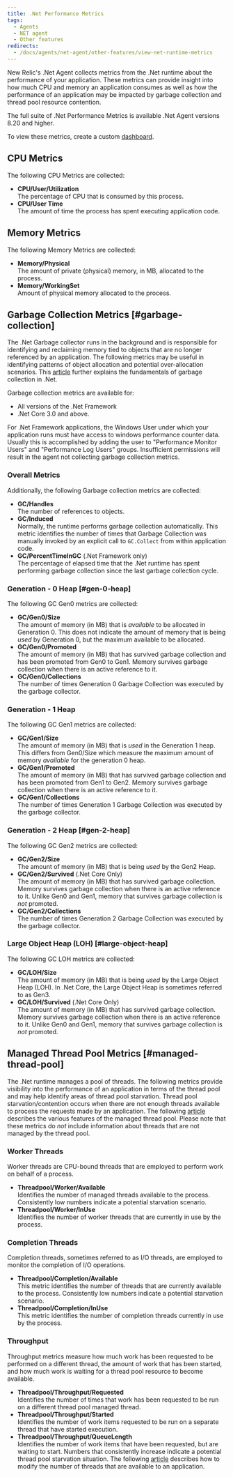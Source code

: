 ```yaml
---
title: .Net Performance Metrics
tags:
  - Agents
  - NET agent
  - Other features
redirects:
  - /docs/agents/net-agent/other-features/view-net-runtime-metrics
---
```


New Relic's .Net Agent collects metrics from the .Net runtime about the performance of your application. These metrics can provide insight into how much CPU and memory an application consumes as well as how the performance of an application may be impacted by garbage collection and thread pool resource contention.

The full suite of .Net Performance Metrics is available .Net Agent versions 8.20 and higher.

To view these metrics, create a custom [dashboard](/docs/query-your-data/explore-query-data/dashboards/introduction-new-relic-one-dashboards).

## CPU Metrics

The following CPU Metrics are collected:

* **CPU/User/Utilization**  
  The percentage of CPU that is consumed by this process.
* **CPU/User Time**  
  The amount of time the process has spent executing application code.

## Memory Metrics

The following Memory Metrics are collected:

* **Memory/Physical**  
  The amount of private (physical) memory, in MB, allocated to the process.
* **Memory/WorkingSet**  
  Amount of physical memory allocated to the process.

## Garbage Collection Metrics [#garbage-collection]

The .Net Garbage collector runs in the background and is responsible for identifying and reclaiming memory tied to objects that are no longer referenced by an application. The following metrics may be useful in identifying patterns of object allocation and potential over-allocation scenarios. This [article](https://docs.microsoft.com/en-us/dotnet/standard/garbage-collection/fundamentals) further explains the fundamentals of garbage collection in .Net.

<Callout variant="tip">
  Garbage collection metrics are available for:

  * All versions of the .Net Framework
  * .Net Core 3.0 and above.
</Callout>

<Callout variant="important">
  For .Net Framework applications, the Windows User under which your application runs must have access to windows performance counter data. Usually this is accomplished by adding the user to "Performance Monitor Users" and "Performance Log Users" groups. Insufficient permissions will result in the agent not collecting garbage collection metrics.
</Callout>

### Overall Metrics

Additionally, the following Garbage collection metrics are collected:

* **GC/Handles**  
  The number of references to objects.
* **GC/Induced**  
  Normally, the runtime performs garbage collection automatically. This metric identifies the number of times that Garbage Collection was manually invoked by an explicit call to `GC.Collect` from within application code.
* **GC/PercentTimeInGC** (.Net Framework only)  
  The percentage of elapsed time that the .Net runtime has spent performing garbage collection since the last garbage collection cycle.

### Generation - 0 Heap [#gen-0-heap]

The following GC Gen0 metrics are collected:

* **GC/Gen0/Size**  
  The amount of memory (in MB) that is _available_ to be allocated in Generation 0. This does not indicate the amount of memory that is being _used_ by Generation 0, but the maximum available to be allocated.
* **GC/Gen0/Promoted**  
  The amount of memory (in MB) that has survived garbage collection and has been promoted from Gen0 to Gen1. Memory survives garbage collection when there is an active reference to it.
* **GC/Gen0/Collections**  
  The number of times Generation 0 Garbage Collection was executed by the garbage collector.

### Generation - 1 Heap

The following GC Gen1 metrics are collected:

* **GC/Gen1/Size**  
  The amount of memory (in MB) that is _used_ in the Generation 1 heap. This differs from Gen0/Size which measure the maximum amount of memory _available_ for the generation 0 heap.
* **GC/Gen1/Promoted**  
  The amount of memory (in MB) that has survived garbage collection and has been promoted from Gen1 to Gen2. Memory survives garbage collection when there is an active reference to it.
* **GC/Gen1/Collections**  
  The number of times Generation 1 Garbage Collection was executed by the garbage collector.

### Generation - 2 Heap [#gen-2-heap]

The following GC Gen2 metrics are collected:

* **GC/Gen2/Size**  
  The amount of memory (in MB) that is being _used_ by the Gen2 Heap.
* **GC/Gen2/Survived** (.Net Core Only)  
  The amount of memory (in MB) that has survived garbage collection. Memory survives garbage collection when there is an active reference to it. Unlike Gen0 and Gen1, memory that survives garbage collection is _not_ promoted.
* **GC/Gen2/Collections**  
  The number of times Generation 2 Garbage Collection was executed by the garbage collector.

### Large Object Heap (LOH) [#large-object-heap]

The following GC LOH metrics are collected:

* **GC/LOH/Size**  
  The amount of memory (in MB) that is being _used_ by the Large Object Heap (LOH). In .Net Core, the Large Object Heap is sometimes referred to as Gen3.
* **GC/LOH/Survived** (.Net Core Only)  
  The amount of memory (in MB) that has survived garbage collection. Memory survives garbage collection when there is an active reference to it. Unlike Gen0 and Gen1, memory that survives garbage collection is _not_ promoted.

## Managed Thread Pool Metrics [#managed-thread-pool]

The .Net runtime manages a pool of threads. The following metrics provide visibility into the performance of an application in terms of the thread pool and may help identify areas of thread pool starvation. Thread pool starvation/contention occurs when there are not enough threads available to process the requests made by an application. The following [article](https://docs.microsoft.com/en-us/dotnet/standard/threading/the-managed-thread-pool) describes the various features of the managed thread pool. Please note that these metrics do _not_ include information about threads that are not managed by the thread pool.

### Worker Threads

Worker threads are CPU-bound threads that are employed to perform work on behalf of a process.

* **Threadpool/Worker/Available**  
  Identifies the number of managed threads available to the process. Consistently low numbers indicate a potential starvation scenario.
* **Threadpool/Worker/InUse**  
  Identifies the number of worker threads that are currently in use by the process.

### Completion Threads

Completion threads, sometimes referred to as I/O threads, are employed to monitor the completion of I/O operations.

* **Threadpool/Completion/Available**  
  This metric identifies the number of threads that are currently available to the process. Consistently low numbers indicate a potential starvation scenario.
* **Threadpool/Completion/InUse**  
  This metric identifies the number of completion threads currently in use by the process.

### Throughput

Throughput metrics measure how much work has been requested to be performed on a different thread, the amount of work that has been started, and how much work is waiting for a thread pool resource to become available.

* **Threadpool/Throughput/Requested**  
  Identifies the number of times that work has been requested to be run on a different thread pool managed thread.
* **Threadpool/Throughput/Started**  
  Identifies the number of work items requested to be run on a separate thread that have started execution.
* **Threadpool/Throughput/QueueLength**  
  Identifies the number of work items that have been requested, but are waiting to start. Numbers that consistently increase indicate a potential thread pool starvation situation. The following [article](https://docs.microsoft.com/en-us/dotnet/api/system.threading.threadpool.setmaxthreads) describes how to modify the number of threads that are available to an application.
